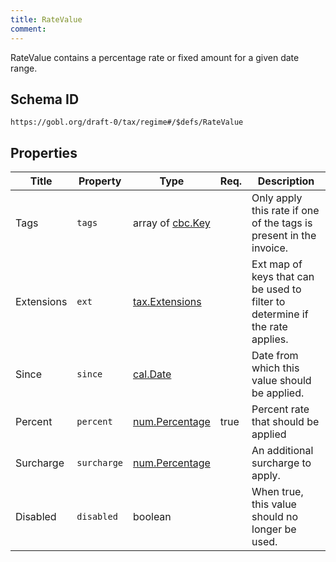 ```yaml
---
title: RateValue
comment: 
---
```


RateValue contains a percentage rate or fixed amount for a given date range.

## Schema ID

`https://gobl.org/draft-0/tax/regime#/$defs/RateValue`

## Properties

| Title      | Property    | Type                                      | Req. | Description                                                                  |
|------------|-------------|-------------------------------------------|------|------------------------------------------------------------------------------|
| Tags       | `tags`      | array of [cbc.Key](/draft-0/cbc/key)      |      | Only apply this rate if one of the tags is present in the invoice.           |
| Extensions | `ext`       | [tax.Extensions](/draft-0/tax/extensions) |      | Ext map of keys that can be used to filter to determine if the rate applies. |
| Since      | `since`     | [cal.Date](/draft-0/cal/date)             |      | Date from which this value should be applied.                                |
| Percent    | `percent`   | [num.Percentage](/draft-0/num/percentage) | true | Percent rate that should be applied                                          |
| Surcharge  | `surcharge` | [num.Percentage](/draft-0/num/percentage) |      | An additional surcharge to apply.                                            |
| Disabled   | `disabled`  | boolean                                   |      | When true, this value should no longer be used.                              |

